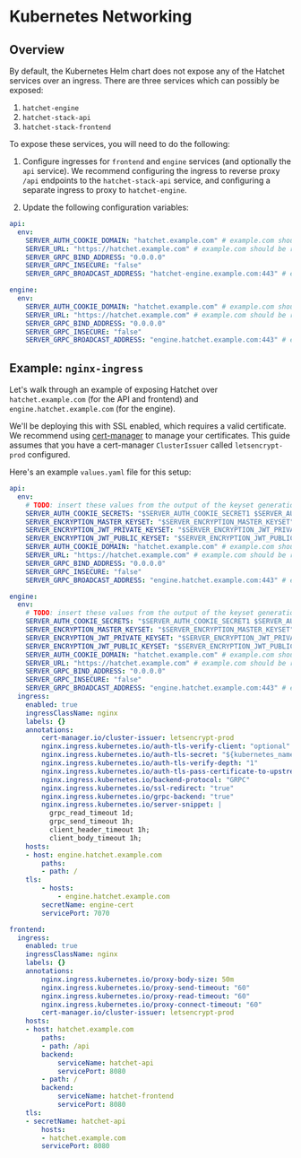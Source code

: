 # Kubernetes Networking

## Overview

By default, the Kubernetes Helm chart does not expose any of the Hatchet services over an ingress. There are three services which can possibly be exposed:

1. `hatchet-engine`
2. `hatchet-stack-api`
3. `hatchet-stack-frontend`

To expose these services, you will need to do the following:

1. Configure ingresses for `frontend` and `engine` services (and optionally the `api` service). We recommend configuring the ingress to reverse proxy `/api` endpoints to the `hatchet-stack-api` service, and configuring a separate ingress to proxy to `hatchet-engine`.

2. Update the following configuration variables:

```yaml
api:
  env:
    SERVER_AUTH_COOKIE_DOMAIN: "hatchet.example.com" # example.com should be replaced with your domain
    SERVER_URL: "https://hatchet.example.com" # example.com should be replaced with your domain
    SERVER_GRPC_BIND_ADDRESS: "0.0.0.0"
    SERVER_GRPC_INSECURE: "false"
    SERVER_GRPC_BROADCAST_ADDRESS: "hatchet-engine.example.com:443" # example.com should be replaced with your domain

engine:
  env:
    SERVER_AUTH_COOKIE_DOMAIN: "hatchet.example.com" # example.com should be replaced with your domain
    SERVER_URL: "https://hatchet.example.com" # example.com should be replaced with your domain
    SERVER_GRPC_BIND_ADDRESS: "0.0.0.0"
    SERVER_GRPC_INSECURE: "false"
    SERVER_GRPC_BROADCAST_ADDRESS: "engine.hatchet.example.com:443" # example.com should be replaced with your domain
```

## Example: `nginx-ingress`

Let's walk through an example of exposing Hatchet over `hatchet.example.com` (for the API and frontend) and `engine.hatchet.example.com` (for the engine).

We'll be deploying this with SSL enabled, which requires a valid certificate. We recommend using [cert-manager](https://cert-manager.io/docs/) to manage your certificates. This guide assumes that you have a cert-manager `ClusterIssuer` called `letsencrypt-prod` configured.

Here's an example `values.yaml` file for this setup:

```yaml
api:
  env:
    # TODO: insert these values from the output of the keyset generation command
    SERVER_AUTH_COOKIE_SECRETS: "$SERVER_AUTH_COOKIE_SECRET1 $SERVER_AUTH_COOKIE_SECRET2"
    SERVER_ENCRYPTION_MASTER_KEYSET: "$SERVER_ENCRYPTION_MASTER_KEYSET"
    SERVER_ENCRYPTION_JWT_PRIVATE_KEYSET: "$SERVER_ENCRYPTION_JWT_PRIVATE_KEYSET"
    SERVER_ENCRYPTION_JWT_PUBLIC_KEYSET: "$SERVER_ENCRYPTION_JWT_PUBLIC_KEYSET"
    SERVER_AUTH_COOKIE_DOMAIN: "hatchet.example.com" # example.com should be replaced with your domain
    SERVER_URL: "https://hatchet.example.com" # example.com should be replaced with your domain
    SERVER_GRPC_BIND_ADDRESS: "0.0.0.0"
    SERVER_GRPC_INSECURE: "false"
    SERVER_GRPC_BROADCAST_ADDRESS: "engine.hatchet.example.com:443" # example.com should be replaced with your domain

engine:
  env:
    # TODO: insert these values from the output of the keyset generation command
    SERVER_AUTH_COOKIE_SECRETS: "$SERVER_AUTH_COOKIE_SECRET1 $SERVER_AUTH_COOKIE_SECRET2"
    SERVER_ENCRYPTION_MASTER_KEYSET: "$SERVER_ENCRYPTION_MASTER_KEYSET"
    SERVER_ENCRYPTION_JWT_PRIVATE_KEYSET: "$SERVER_ENCRYPTION_JWT_PRIVATE_KEYSET"
    SERVER_ENCRYPTION_JWT_PUBLIC_KEYSET: "$SERVER_ENCRYPTION_JWT_PUBLIC_KEYSET"
    SERVER_AUTH_COOKIE_DOMAIN: "hatchet.example.com" # example.com should be replaced with your domain
    SERVER_URL: "https://hatchet.example.com" # example.com should be replaced with your domain
    SERVER_GRPC_BIND_ADDRESS: "0.0.0.0"
    SERVER_GRPC_INSECURE: "false"
    SERVER_GRPC_BROADCAST_ADDRESS: "engine.hatchet.example.com:443" # example.com should be replaced with your domain
  ingress:
    enabled: true
    ingressClassName: nginx
    labels: {}
    annotations:
        cert-manager.io/cluster-issuer: letsencrypt-prod
        nginx.ingress.kubernetes.io/auth-tls-verify-client: "optional"
        nginx.ingress.kubernetes.io/auth-tls-secret: "${kubernetes_namespace.cloud.metadata[0].name}/engine-cert"
        nginx.ingress.kubernetes.io/auth-tls-verify-depth: "1"
        nginx.ingress.kubernetes.io/auth-tls-pass-certificate-to-upstream: "true"
        nginx.ingress.kubernetes.io/backend-protocol: "GRPC"
        nginx.ingress.kubernetes.io/ssl-redirect: "true"
        nginx.ingress.kubernetes.io/grpc-backend: "true"
        nginx.ingress.kubernetes.io/server-snippet: |
          grpc_read_timeout 1d;
          grpc_send_timeout 1h;
          client_header_timeout 1h;
          client_body_timeout 1h;
    hosts:
    - host: engine.hatchet.example.com
        paths:
        - path: /
    tls:
        - hosts:
            - engine.hatchet.example.com
        secretName: engine-cert
        servicePort: 7070

frontend:
  ingress:
    enabled: true
    ingressClassName: nginx
    labels: {}
    annotations:
        nginx.ingress.kubernetes.io/proxy-body-size: 50m
        nginx.ingress.kubernetes.io/proxy-send-timeout: "60"
        nginx.ingress.kubernetes.io/proxy-read-timeout: "60"
        nginx.ingress.kubernetes.io/proxy-connect-timeout: "60"
        cert-manager.io/cluster-issuer: letsencrypt-prod
    hosts:
    - host: hatchet.example.com
        paths:
        - path: /api
        backend:
            serviceName: hatchet-api
            servicePort: 8080
        - path: /
        backend:
            serviceName: hatchet-frontend
            servicePort: 8080
    tls:
    - secretName: hatchet-api
        hosts:
        - hatchet.example.com
        servicePort: 8080
```
